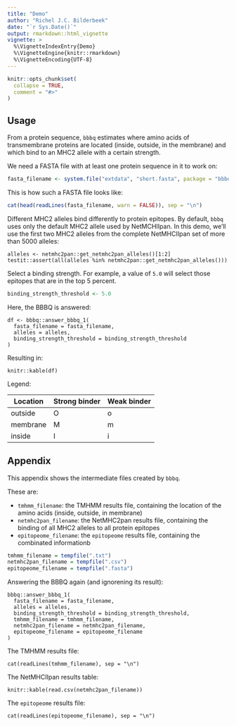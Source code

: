 ```yaml
---
title: "Demo"
author: "Richel J.C. Bilderbeek"
date: "`r Sys.Date()`"
output: rmarkdown::html_vignette
vignette: >
  %\VignetteIndexEntry{Demo}
  %\VignetteEngine{knitr::rmarkdown}
  %\VignetteEncoding{UTF-8}
---
```


```r
knitr::opts_chunk$set(
  collapse = TRUE,
  comment = "#>"
)
```

## Usage

From a protein sequence, `bbbq` estimates where amino acids of transmembrane proteins 
are located (inside, outside, in the membrane) and which bind to an MHC2
allele with a certain strength.

We need a FASTA file with at least one protein sequence in it to work on:

```r
fasta_filename <- system.file("extdata", "short.fasta", package = "bbbq")
```

This is how such a FASTA file looks like:

```r
cat(head(readLines(fasta_filename, warn = FALSE)), sep = "\n")
```

Different MHC2 alleles bind differently to protein epitopes. 
By default, `bbbq` uses only the default MHC2 allele used by NetMCHIIpan.
In this demo, we'll use the first two MHC2 alleles from the complete
NetMHCIIpan set of more than 5000 alleles:

```
alleles <- netmhc2pan::get_netmhc2pan_alleles()[1:2]
testit::assert(all(alleles %in% netmhc2pan::get_netmhc2pan_alleles()))
```

Select a binding strength. For example, a value of `5.0` will select
those epitopes that are in the top 5 percent.

```r
binding_strength_threshold <- 5.0
```

Here, the BBBQ is answered:

```
df <- bbbq::answer_bbbq_1(
  fasta_filename = fasta_filename,
  alleles = alleles,
  binding_strength_threshold = binding_strength_threshold
)
```

Resulting in:

```
knitr::kable(df)
```

Legend:

Location|Strong binder|Weak binder
---|---|---
outside|O|o
membrane|M|m
inside|I|i

## Appendix

This appendix shows the intermediate files created by `bbbq`.

These are:

 * `tmhmm_filename`: the TMHMM results file, containing the location of the
   amino acids (inside, outside, in membrane)
 * `netmhc2pan_filename`: the NetMHC2pan results file, containing the
   binding of all MHC2 alleles to all protein epitopes
 * `epitopeome_filename`: the `epitopeome` results file, containing the
   combinated informationb

```r
tmhmm_filename = tempfile(".txt")
netmhc2pan_filename = tempfile(".csv")
epitopeome_filename = tempfile(".fasta")
```

Answering the BBBQ again (and ignorening its result):

```
bbbq::answer_bbbq_1(
  fasta_filename = fasta_filename,
  alleles = alleles,
  binding_strength_threshold = binding_strength_threshold,
  tmhmm_filename = tmhmm_filename,
  netmhc2pan_filename = netmhc2pan_filename,
  epitopeome_filename = epitopeome_filename
)
```

The TMHMM results file:

```
cat(readLines(tmhmm_filename), sep = "\n")
```

The NetMHCIIpan results table:

```
knitr::kable(read.csv(netmhc2pan_filename))
```

The `epitopeome` results file:

```
cat(readLines(epitopeome_filename), sep = "\n")
```
